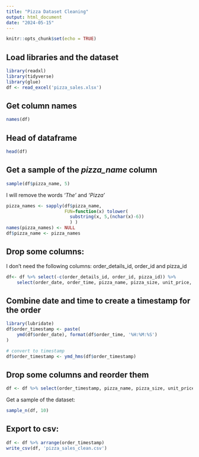 ```yaml
---
title: "Pizza Dataset Cleaning"
output: html_document
date: "2024-05-15"
---
```


```r
knitr::opts_chunk$set(echo = TRUE)
```

## Load libraries and the dataset
```r
library(readxl)
library(tidyverse)
library(glue)
df <- read_excel('pizza_sales.xlsx')
```

## Get column names
```r
names(df)
```
## Head of dataframe
```r
head(df)
```
## Get a sample of the *pizza_name* column
```r
sample(df$pizza_name, 5)
```
I will remove the words *'The'* and *'Pizza'*
```r
pizza_names <- sapply(df$pizza_name,
					  FUN=function(x) tolower(
					  	substring(x, 5,(nchar(x)-6))
					  	) )
names(pizza_names) <- NULL
df$pizza_name <- pizza_names
```

## Drop some columns:
I don't need the following columns: order_details_id, order_id and pizza_id

```r
df<- df %>% select(-c(order_details_id, order_id, pizza_id)) %>%
	select(order_date, order_time, pizza_name, pizza_size, unit_price, quantity, total_price, pizza_category, pizza_ingredients)
```

## Combine date and time to create a timestamp for the order
```r
library(lubridate)
df$order_timestamp <- paste(
	ymd(df$order_date), format(df$order_time, '%H:%M:%S')
)

# convert to timestamp
df$order_timestamp <- ymd_hms(df$order_timestamp)
```

## Drop some columns and reorder them
```r
df <- df %>% select(order_timestamp, pizza_name, pizza_size, unit_price, quantity, total_price, pizza_category, pizza_ingredients)
```

Get a sample of the dataset:

```r
sample_n(df, 10)
```

## Export to csv:
```r
df <- df %>% arrange(order_timestamp)
write_csv(df, 'pizza_sales_clean.csv')
```



